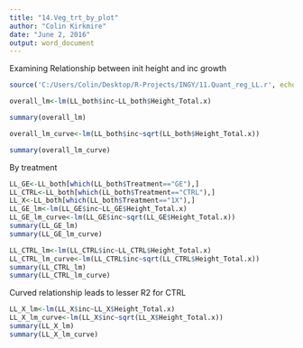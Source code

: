 ```yaml
---
title: "14.Veg_trt_by_plot"
author: "Colin Kirkmire"
date: "June 2, 2016"
output: word_document
---
```


Examining Relationship between init height and inc growth
```r
source('C:/Users/Colin/Desktop/R-Projects/INGY/11.Quant_reg_LL.r', echo=F)

overall_lm<-lm(LL_both$inc~LL_both$Height_Total.x)

summary(overall_lm)

overall_lm_curve<-lm(LL_both$inc~sqrt(LL_both$Height_Total.x))

summary(overall_lm_curve)
```
By treatment
```r
LL_GE<-LL_both[which(LL_both$Treatment=="GE"),]
LL_CTRL<-LL_both[which(LL_both$Treatment=="CTRL"),]
LL_X<-LL_both[which(LL_both$Treatment=="1X"),]
LL_GE_lm<-lm(LL_GE$inc~LL_GE$Height_Total.x)
LL_GE_lm_curve<-lm(LL_GE$inc~sqrt(LL_GE$Height_Total.x))
summary(LL_GE_lm)
summary(LL_GE_lm_curve)

LL_CTRL_lm<-lm(LL_CTRL$inc~LL_CTRL$Height_Total.x)
LL_CTRL_lm_curve<-lm(LL_CTRL$inc~sqrt(LL_CTRL$Height_Total.x))
summary(LL_CTRL_lm)
summary(LL_CTRL_lm_curve)
```
Curved relationship leads to lesser R2 for CTRL
```r
LL_X_lm<-lm(LL_X$inc~LL_X$Height_Total.x)
LL_X_lm_curve<-lm(LL_X$inc~sqrt(LL_X$Height_Total.x))
summary(LL_X_lm)
summary(LL_X_lm_curve)
```